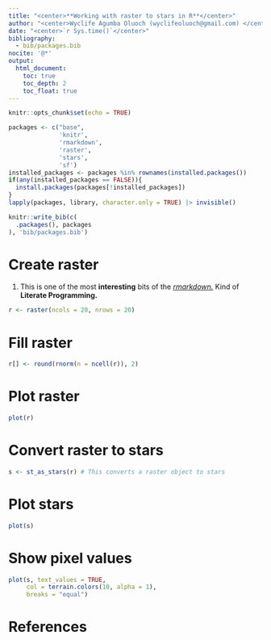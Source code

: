 ```yaml
---
title: "<center>**Working with raster to stars in R**</center>"
author: "<center>Wyclife Agumba Oluoch (wyclifeoluoch@gmail.com) </center>"
date: "<center>`r Sys.time()`</center>"
bibliography: 
  - bib/packages.bib
nocite: '@*'
output: 
  html_document:
    toc: true
    toc_depth: 2
    toc_float: true
---
```


```r
knitr::opts_chunk$set(echo = TRUE)
```

```r
packages <- c("base",
              'knitr',
              'rmarkdown',
              'raster',
              'stars',
              'sf')
installed_packages <- packages %in% rownames(installed.packages())
if(any(installed_packages == FALSE)){
  install.packages(packages[!installed_packages])
}
lapply(packages, library, character.only = TRUE) |> invisible()
```

```r
knitr::write_bib(c(
  .packages(), packages
), 'bib/packages.bib')
```

# **Create raster**

1.  This is one of the most **interesting** bits of the [*rmarkdown.*]{.ul} Kind of **Literate Programming.**

```r
r <- raster(ncols = 20, nrows = 20)
```

# **Fill raster**

```r
r[] <- round(rnorm(n = ncell(r)), 2)
```

# **Plot raster**

```r
plot(r)
```

# **Convert raster to stars**

```r
s <- st_as_stars(r) # This converts a raster object to stars
```

# **Plot stars**

```r
plot(s)
```

# **Show pixel values**

```r
plot(s, text_values = TRUE, 
     col = terrain.colors(10, alpha = 1), 
     breaks = "equal")
```

# **References**

